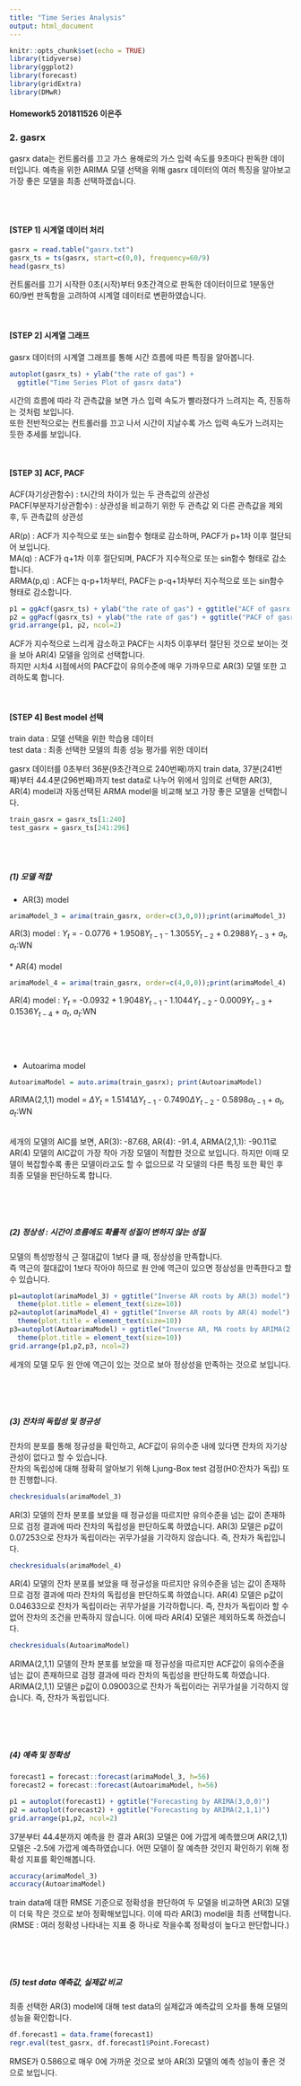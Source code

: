 ```yaml
---
title: "Time Series Analysis"
output: html_document
---
```


```r
knitr::opts_chunk$set(echo = TRUE)
library(tidyverse)
library(ggplot2)
library(forecast)
library(gridExtra)
library(DMwR)
```

<div align = "right">
#### Homework5 201811526 이은주
</div>


### 2. gasrx 

gasrx data는 컨트롤러를 끄고 가스 용해로의 가스 입력 속도를 9초마다 판독한 데이터입니다. 
예측을 위한 ARIMA 모델 선택을 위해 gasrx 데이터의 여러 특징을 알아보고 가장 좋은 모델을 최종 선택하겠습니다.

<br/>
<br/>

#### [STEP 1] 시계열 데이터 처리 

```r
gasrx = read.table("gasrx.txt")
gasrx_ts = ts(gasrx, start=c(0,0), frequency=60/9)
head(gasrx_ts)
```

컨트롤러를 끄기 시작한 0초(시작)부터 9초간격으로 판독한 데이터이므로 1분동안 60/9번 판독함을 고려하여 시계열 데이터로 변환하였습니다.  

\pagebreak 

<br/>

#### [STEP 2] 시계열 그래프

gasrx 데이터의 시계열 그래프를 통해 시간 흐름에 따른 특징을 알아봅니다.

```r
autoplot(gasrx_ts) + ylab("the rate of gas") +
  ggtitle("Time Series Plot of gasrx data")
```

시간의 흐름에 따라 각 관측값을 보면 가스 입력 속도가 빨라졌다가 느려지는 즉, 진동하는 것처럼 보입니다.  
또한 전반적으로는 컨트롤러를 끄고 나서 시간이 지날수록 가스 입력 속도가 느려지는 듯한 추세를 보입니다.   

\pagebreak 

<br/>

#### [STEP 3] ACF, PACF

ACF(자기상관함수) : t시간의 차이가 있는 두 관측값의 상관성  
PACF(부분자기상관함수) : 상관성을 비교하기 위한 두 관측값 외 다른 관측값을 제외 후, 두 관측값의 상관성  

AR(p) : ACF가 지수적으로 또는 sin함수 형태로 감소하며, PACF가 p+1차 이후 절단되어 보입니다.  
MA(q) : ACF가 q+1차 이후 절단되며, PACF가 지수적으로 또는 sin함수 형태로 감소합니다.  
ARMA(p,q) : ACF는 q-p+1차부터, PACF는 p-q+1차부터 지수적으로 또는 sin함수 형태로 감소합니다. 

```r
p1 = ggAcf(gasrx_ts) + ylab("the rate of gas") + ggtitle("ACF of gasrx data")
p2 = ggPacf(gasrx_ts) + ylab("the rate of gas") + ggtitle("PACF of gasrx data")
grid.arrange(p1, p2, ncol=2)
```

ACF가 지수적으로 느리게 감소하고 PACF는 시차5 이후부터 절단된 것으로 보이는 것을 보아 AR(4) 모델을 임의로 선택합니다.  
하지만 시차4 시점에서의 PACF값이 유의수준에 매우 가까우므로 AR(3) 모델 또한 고려하도록 합니다.  

\pagebreak 

<br/>

#### [STEP 4] Best model 선택

train data : 모델 선택을 위한 학습용 데이터  
test data : 최종 선택한 모델의 최종 성능 평가를 위한 데이터 

gasrx 데이터를 0초부터 36분(9초간격으로 240번째)까지 train data, 37분(241번째)부터 44.4분(296번째)까지 test data로 나누어 위에서 임의로 선택한 AR(3), AR(4) model과 자동선택된 ARMA model을 비교해 보고 가장 좋은 모델을 선택합니다.  

```r
train_gasrx = gasrx_ts[1:240]
test_gasrx = gasrx_ts[241:296]
```

<br/>
<br/>

##### (1) 모델 적합  

* AR(3) model
```r
arimaModel_3 = arima(train_gasrx, order=c(3,0,0));print(arimaModel_3)
```
AR(3) model : $Y_t$ = - 0.0776 + 1.9508$Y_{t-1}$ - 1.3055$Y_{t-2}$ + 0.2988$Y_{t-3}$ + $a_t$, $a_t$:WN  
<br/>
* AR(4) model
```r
arimaModel_4 = arima(train_gasrx, order=c(4,0,0));print(arimaModel_4)
```
AR(4) model : $Y_t$ = -0.0932 + 1.9048$Y_{t-1}$ - 1.1044$Y_{t-2}$ - 0.0009$Y_{t-3}$ + 0.1536$Y_{t-4}$ + $a_t$, $a_t$:WN

<br/>

\pagebreak

<br/>

* Autoarima model
```r
AutoarimaModel = auto.arima(train_gasrx); print(AutoarimaModel)
```
ARIMA(2,1,1) model = $\Delta Y_t$ = 1.5141$\Delta Y_{t-1}$ - 0.7490$\Delta Y_{t-2}$ - 0.5898$a_{t-1}$ + $a_t$, $a_t$:WN  
<br/>

세개의 모델의 AIC를 보면, AR(3): -87.68, AR(4): -91.4, ARMA(2,1,1): -90.11로 AR(4) 모델의 AIC값이 가장 작아 가장 모델이 적합한 것으로 보입니다. 하지만 이때 모델이 복잡할수록 좋은 모델이라고도 할 수 없으므로 각 모델의 다른 특징 또한 확인 후 최종 모델을 판단하도록 합니다.  

<br/>

\pagebreak

<br/>

##### (2) 정상성 : 시간이 흐름에도 확률적 성질이 변하지 않는 성질  

모델의 특성방정식 근 절대값이 1보다 클 때, 정상성을 만족합니다.  
즉 역근의 절대값이 1보다 작아야 하므로 원 안에 역근이 있으면 정상성을 만족한다고 할 수 있습니다.  

```r
p1=autoplot(arimaModel_3) + ggtitle("Inverse AR roots by AR(3) model") +
  theme(plot.title = element_text(size=10))
p2=autoplot(arimaModel_4) + ggtitle("Inverse AR roots by AR(4) model") +
  theme(plot.title = element_text(size=10)) 
p3=autoplot(AutoarimaModel) + ggtitle("Inverse AR, MA roots by ARIMA(2,1,1) model") +
  theme(plot.title = element_text(size=10))
grid.arrange(p1,p2,p3, ncol=2)
```

세개의 모델 모두 원 안에 역근이 있는 것으로 보아 정상성을 만족하는 것으로 보입니다.

<br/>

\pagebreak

<br/>

##### (3) 잔차의 독립성 및 정규성

잔차의 분포를 통해 정규성을 확인하고, ACF값이 유의수준 내에 있다면 잔차의 자기상관성이 없다고 할 수 있습니다.  
잔차의 독립성에 대해 정확히 알아보기 위해 Ljung-Box test 검정(H0:잔차가 독립) 또한 진행합니다.  

```r
checkresiduals(arimaModel_3)
```
AR(3) 모델의 잔차 분포를 보았을 때 정규성을 따르지만 유의수준을 넘는 값이 존재하므로 검정 결과에 따라 잔차의 독립성을 판단하도록 하였습니다. AR(3) 모델은 p값이 0.07253으로 잔차가 독립이라는 귀무가설을 기각하지 않습니다. 즉, 잔차가 독립입니다.

```r
checkresiduals(arimaModel_4)
```
AR(4) 모델의 잔차 분포를 보았을 때 정규성을 따르지만 유의수준을 넘는 값이 존재하므로 검정 결과에 따라 잔차의 독립성을 판단하도록 하였습니다. AR(4) 모델은 p값이 0.04633으로 잔차가 독립이라는 귀무가설을 기각하합니다. 즉, 잔차가 독립이라 할 수 없어 잔차의 조건을 만족하지 않습니다. 이에 따라 AR(4) 모델은 제외하도록 하겠습니다.  

```r
checkresiduals(AutoarimaModel)
```
ARIMA(2,1,1) 모델의 잔차 분포를 보았을 때 정규성을 따르지만 ACF값이 유의수준을 넘는 값이 존재하므로 검정 결과에 따라 잔차의 독립성을 판단하도록 하였습니다. ARIMA(2,1,1) 모델은 p값이 0.09003으로 잔차가 독립이라는 귀무가설을 기각하지 않습니다. 즉, 잔차가 독립입니다.

<br/>

\pagebreak

<br/>

##### (4) 예측 및 정확성  

```r
forecast1 = forecast::forecast(arimaModel_3, h=56)
forecast2 = forecast::forecast(AutoarimaModel, h=56)

p1 = autoplot(forecast1) + ggtitle("Forecasting by ARIMA(3,0,0)")
p2 = autoplot(forecast2) + ggtitle("Forecasting by ARIMA(2,1,1)")
grid.arrange(p1,p2, ncol=2)
```

37분부터 44.4분까지 예측을 한 결과 AR(3) 모델은 0에 가깝게 예측했으며 AR(2,1,1) 모델은 -2.5에 가깝게 예측하였습니다. 어떤 모델이 잘 예측한 것인지 확인하기 위해 정확성 지표를 확인해봅니다.  

```r
accuracy(arimaModel_3)
accuracy(AutoarimaModel)
```

train data에 대한 RMSE 기준으로 정확성을 판단하여 두 모델을 비교하면 AR(3) 모델이 더욱 작은 것으로 보아 정확해보입니다. 이에 따라 AR(3) model을 최종 선택합니다.
(RMSE : 여러 정확성 나타내는 지표 중 하나로 작을수록 정확성이 높다고 판단합니다.)

<br/>

\pagebreak

<br/>

##### (5) test data 예측값, 실제값 비교

최종 선택한 AR(3) model에 대해 test data의 실제값과 예측값의 오차를 통해 모델의 성능을 확인합니다.  

```r
df.forecast1 = data.frame(forecast1)
regr.eval(test_gasrx, df.forecast1$Point.Forecast)
```

RMSE가 0.586으로 매우 0에 가까운 것으로 보아 AR(3) 모델의 예측 성능이 좋은 것으로 보입니다.


